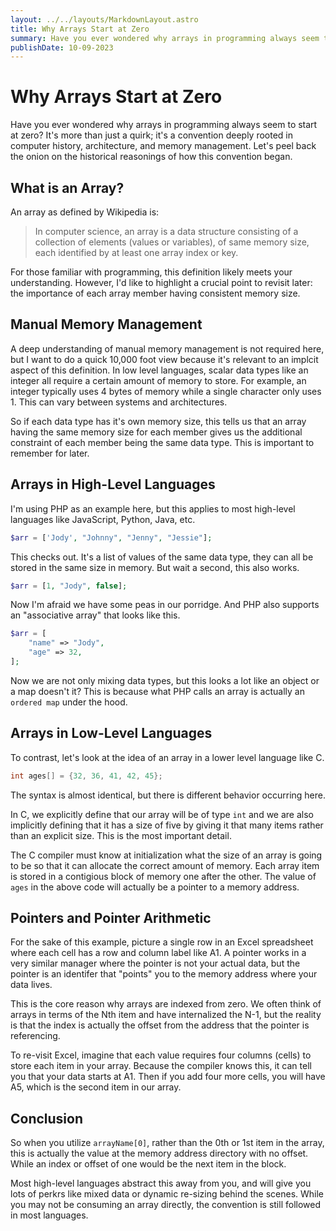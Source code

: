 ```yaml
---
layout: ../../layouts/MarkdownLayout.astro
title: Why Arrays Start at Zero
summary: Have you ever wondered why arrays in programming always seem to start at zero? It's more than just a quirk; it's a convention deeply rooted in computer history, architecture, and memory management. Let's peel back the onion on the historical reasonings of how this convention began.
publishDate: 10-09-2023
---
```



# Why Arrays Start at Zero

Have you ever wondered why arrays in programming always seem to start at zero? It's more than just a quirk; it's a 
convention deeply rooted in computer history, architecture, and memory management. Let's peel back the onion on the 
historical reasonings of how this convention began.

## What is an Array?

An array as defined by Wikipedia is:

> In computer science, an array is a data structure consisting of a collection of elements (values or variables),
> of same memory size, each identified by at least one array index or key.

For those familiar with programming, this definition likely meets your understanding. However, I'd like to highlight 
a crucial point to revisit later: the importance of each array member having consistent memory size.

## Manual Memory Management 
A deep understanding of manual memory management is not required here, but I want to do a quick 10,000 foot view because
it's relevant to an implcit aspect of this definition.  In low level languages, scalar data types like an integer all require a certain amount of memory to store. For example, an 
integer typically uses 4 bytes of memory while a single character only uses 1. This can vary between systems and architectures.

So if each data type has it's own memory size, this tells us that an array having the same memory size for each member gives us
the additional constraint of each member being the same data type. This is important to remember for later.

## Arrays in High-Level Languages

I'm using PHP as an example here, but this applies to most high-level languages like JavaScript, Python, Java, etc.

```php
$arr = ['Jody', "Johnny", "Jenny", "Jessie"];
```

This checks out. It's a list of values of the same data type, they can all be stored in the same size in memory. But wait a second, this also works.


```php
$arr = [1, "Jody", false];
```

Now I'm afraid we have some peas in our porridge. And PHP also supports an "associative array" that looks like this. 

```php
$arr = [
    "name" => "Jody",
    "age" => 32,
];
```

Now we are not only mixing data types, but this looks a lot like an object or a map doesn't it? This is because what PHP calls an array
is actually an `ordered map` under the hood.

## Arrays in Low-Level Languages

To contrast, let's look at the idea of an array in a lower level language like C.

```c
int ages[] = {32, 36, 41, 42, 45};
```

The syntax is almost identical, but there is different behavior occurring here. 

In C, we explicitly define that our array will be of type `int` and we are also implicitly defining that it has a size
of five by giving it that many items rather than an explicit size. This is the most important detail. 

The C compiler must know at initialization what the size of an array is going to be so that it can allocate the
correct amount of memory. Each array item is stored in a contigious block of memory one after the other. The value
of `ages` in the above code will actually be a pointer to a memory address.

## Pointers and Pointer Arithmetic

For the sake of this example, picture a single row in an Excel spreadsheet where each cell has a row and column label like A1.
A pointer works in a very similar manager where the pointer is not your actual data, but the pointer is an identifer that
"points" you to the memory address where your data lives.

This is the core reason why arrays are indexed from zero. We often think of arrays in terms of the Nth item and have
internalized the N-1, but the reality is that the index is actually the offset from the address that the pointer is referencing.

To re-visit Excel, imagine that each value requires four columns (cells) to store each item in your array. Because the compiler 
knows this, it can tell you that your data starts at A1. Then if you add four more cells, you will have A5, which is the second item
in our array.

## Conclusion
So when you utilize `arrayName[0]`, rather than the 0th or 1st item in the array, this is actually the value at the memory address
directory with no offset. While an index or offset of one would be the next item in the block.

Most high-level languages abstract this away from you, and will give you lots of perkrs like mixed data or dynamic re-sizing behind
the scenes. While you may not be consuming an array directly, the convention is still followed in most languages.